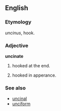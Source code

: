 ==English==
===Etymology===
{{L.}} ''uncinus'', hook.
===Adjective===
'''uncinate'''
#{{botany}} hooked at the end.
#{{anatomy}} hooked in apperance.
===See also===
*[[uncinal]]
*[[unciform]]